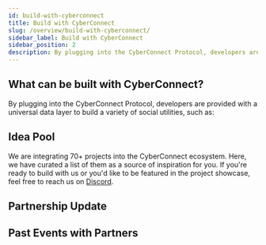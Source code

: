 ```yaml
---
id: build-with-cyberconnect
title: Build with CyberConnect
slug: /overview/build-with-cyberconnect/
sidebar_label: Build with CyberConnect
sidebar_position: 2
description: By plugging into the CyberConnect Protocol, developers are provided with a universal data layer to build a variety of social utilities.
---
```


<head>
    <script async src="https://platform.twitter.com/widgets.js" charSet="utf-8"></script>
</head>

## What can be built with CyberConnect?
By plugging into the CyberConnect Protocol, developers are provided with a universal data layer to build a variety of social utilities, such as:


<UsecaseCards />

## Idea Pool
We are integrating 70+ projects into the CyberConnect ecosystem. Here, we have curated a list of them as a source of inspiration for you. If you're ready to build with us or you'd like to be featured in the project showcase, feel free to reach us on [Discord](https://discord.gg/c7YPrT9P).


<ShowcaseCards />

## Partnership Update


<PartnershipTwitterCards />

## Past Events with Partners


<PartnersEventsTwitterCards />
